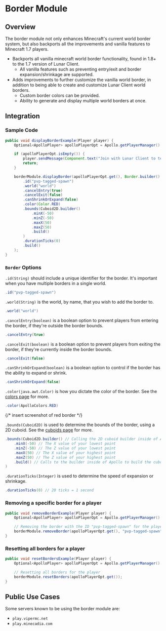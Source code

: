 # Border Module

## Overview

The border module not only enhances Minecraft's current world border system, but also backports all the improvements and vanilla features to Minecraft 1.7 players.

-   Backports all vanilla minecraft world border functionality, found in 1.8+ to the 1.7 version of Lunar Client.
    -   All vanilla features such as preventing entry/exit and border expansion/shrinkage are supported.
-   Adds improvements to further customize the vanilla world border, in addition to being able to create and customize Lunar Client world borders.
    -   Custom border colors can be provided.
    -   Ability to generate and display multiple world borders at once.

## Integration

### Sample Code

```java
public void displayBorderExample(Player player) {
    Optional<ApolloPlayer> apolloPlayerOpt = Apollo.getPlayerManager().getPlayer(player.getUniqueId());

    if (apolloPlayerOpt.isEmpty()) {
        player.sendMessage(Component.text("Join with Lunar Client to test this feature!"));
        return;
    }

    borderModule.displayBorder(apolloPlayerOpt.get(), Border.builder()
        .id("pvp-tagged-spawn")
        .world("world")
        .cancelEntry(true)
        .cancelExit(false)
        .canShrinkOrExpand(false)
        .color(Color.RED)
        .bounds(Cuboid2D.builder()
            .minX(-50)
            .minZ(-50)
            .maxX(50)
            .maxZ(50)
            .build()
        )
        .durationTicks(0)
        .build()
    );
}
```

### `Border` Options

`.id(String)` should include a unique identifier for the border. It's important when you have multiple borders in a single world.

```java
.id("pvp-tagged-spawn")
```

`.world(String)` is the world, by name, that you wish to add the border to.

```java
.world("world")
```

`.cancelEntry(boolean)` is a boolean option to prevent players from entering the border, if they're outside the border bounds.

```java
.cancelEntry(true)
```

`.cancelExit(boolean)` is a boolean option to prevent players from exiting the border, if they're currently inside the border bounds.

```java
.cancelExit(false)
```

`.canShrinkOrExpand(boolean)` is a boolean option to control if the border has the ability to expand or shrink.

```java
.canShrinkOrExpand(false)
```

`.color(java.awt.Color)` is how you dictate the color of the border. See the [colors page](/apollo/developers/utilities/colors) for more.

```java
.color(ApolloColors.RED)
```

{/* insert screenshot of red border */}

`.bounds(Cuboid2D)` is used to determine the bounds of the border, using a 2D cuboid. See the [cuboids page](/apollo/developers/utilities/cuboids) for more.

```java
.bounds(Cuboid2D.builder() // Calling the 2D cuboid builder inside of Apollo
    .minX(-50) // The X value of your lowest point
    .minZ(-50) // The Z value of your lowest point
    .maxX(50) // The X value of your highest point
    .maxZ(50) // The Z value of your highest point
    .build() // Calls to the builder inside of Apollo to build the cuboid
)
```

`.durationTicks(Integer)` is used to determine the speed of expansion or shrinkage.

```java
.durationTicks(0) // 20 ticks = 1 second
```

### Removing a specific border for a player

```java
public void removeBorderExample(Player player) {
    Optional<ApolloPlayer> apolloPlayerOpt = Apollo.getPlayerManager().getPlayer(player.getUniqueId());

    // Removing the border with the ID "pvp-tagged-spawn" for the player
    borderModule.removeBorder(apolloPlayerOpt.get(), "pvp-tagged-spawn");
}
```

### Resetting all borders for a player

```java
public void resetBordersExample(Player player) {
    Optional<ApolloPlayer> apolloPlayerOpt = Apollo.getPlayerManager().getPlayer(player.getUniqueId());

    // Resetting all borders for the player
    borderModule.resetBorders(apolloPlayerOpt.get());
}
```

## Public Use Cases

Some servers known to be using the border module are:

-   `play.vipermc.net`
-   `play.minecadia.com`
